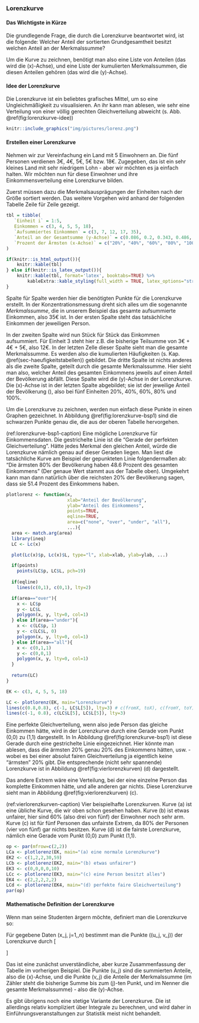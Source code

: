 ### Lorenzkurve {#sec-lorenzkurve}

#### Das Wichtigste in Kürze {-}

Die grundlegende Frage, die durch die Lorenzkurve beantwortet wird, ist die folgende: Welcher Anteil der sortierten Grundgesamtheit besitzt welchen Anteil an der Merkmalssumme?

Um die Kurve zu zeichnen, benötigt man also eine Liste von Anteilen (das wird die \(x\)-Achse), und eine Liste der kumulierten Merkmalssummen, die diesen Anteilen gehören (das wird die \(y\)-Achse).

#### Idee der Lorenzkurve {-}

Die Lorenzkurve ist ein beliebtes grafisches Mittel, um so eine Ungleichmäßigkeit zu visualisieren. An ihr kann man ablesen, wie sehr eine Verteilung von einer völlig gerechten Gleichverteilung abweicht (s. Abb. \@ref(fig:lorenzkurve-idee))

```r
knitr::include_graphics("img/pictures/lorenz.png")
```

#### Erstellen einer Lorenzkurve {-}

Nehmen wir zur Vereinfachung ein Land mit 5 Einwohnern an. Die fünf Personen verdienen 3€, 4€, 5€, 5€ bzw. 18€. Zugegeben, das ist ein sehr kleines Land mit sehr niedrigem Lohn - aber wir möchten es ja einfach halten. Wir möchten nun für diese Einwohner und ihre Einkommensverteilung eine Lorenzkurve bilden.

Zuerst müssen dazu die Merkmalsausprägungen der Einheiten nach der Größe sortiert werden. Das weitere Vorgehen wird anhand der folgenden Tabelle Zeile für Zeile gezeigt.

```r
tbl = tibble(
   `Einheit i` = 1:5,
   Einkommen = c(3, 4, 5, 5, 18),
   `Aufsummiertes Einkommen` = c(3, 7, 12, 17, 35),
   `Anteil an der Gesamtsumme (y-Achse)` = c(0.086, 0.2, 0.343, 0.486, 1),
   `Prozent der Ärmsten (x-Achse)` = c("20%", "40%", "60%", "80%", "100%")
)

if(knitr::is_html_output()){
    knitr::kable(tbl)
} else if(knitr::is_latex_output()){
    knitr::kable(tbl, format='latex', booktabs=TRUE) %>%
        kableExtra::kable_styling(full_width = TRUE, latex_options="striped")
}
```

Spalte für Spalte werden hier die benötigten Punkte für die Lorenzkurve erstellt. In der Konzentrationsmessung dreht sich alles um die sogenannte *Merkmalssumme*, die in unserem Beispiel das gesamte aufsummierte Einkommen, also 35€ ist. In der ersten Spalte steht das tatsächliche Einkommen der jeweiligen Person.

In der zweiten Spalte wird nun Stück für Stück das Einkommen aufsummiert. Für Einheit 3 steht hier z.B. die bisherige Teilsumme von 3€ + 4€ + 5€, also 12€. In der letzten Zelle dieser Spalte sieht man die gesamte Merkmalssumme. Es werden also die kumulierten Häufigkeiten (s. Kap. \@ref(sec-haeufigkeitstabellen)) gebildet. Die dritte Spalte ist nichts anderes als die zweite Spalte, geteilt durch die gesamte Merkmalssumme. Hier sieht man also, welcher Anteil des gesamten Einkommens jeweils auf einen Anteil der Bevölkerung abfällt. Diese Spalte wird die \(y\)-Achse in der Lorenzkurve. Die \(x\)-Achse ist in der letzten Spalte abgebildet; sie ist der jeweilige Anteil der Bevölkerung \(\frac{i}{n}\), also bei fünf Einheiten 20%, 40%, 60%, 80% und 100%.

Um die Lorenzkurve zu zeichnen, werden nun einfach diese Punkte in einen Graphen gezeichnet. In Abbildung \@ref(fig:lorenzkurve-bsp1) sind die schwarzen Punkte genau die, die aus der oberen Tabelle hervorgehen.

(ref:lorenzkurve-bsp1-caption) Eine mögliche Lorenzkurve für Einkommensdaten. Die gestrichelte Linie ist die "Gerade der perfekten Gleichverteilung". Hätte jedes Merkmal den gleichen Anteil, würde die Lorenzkurve nämlich genau auf dieser Geraden liegen. Man liest die tatsächliche Kurve am Beispiel der gepunkteten Linie folgendermaßen ab: "Die ärmsten 80% der Bevölkerung haben 48.6 Prozent des gesamten Einkommens" (Der genaue Wert stammt aus der Tabelle oben). Umgekehrt kann man dann natürlich über die reichsten 20% der Bevölkerung sagen, dass sie 51.4 Prozent des Einkommens haben.

```r
plotlorenz <- function(x,
                       xlab="Anteil der Bevölkerung",
                       ylab="Anteil des Einkommens",
                       points=TRUE,
                       eqline=TRUE,
                       area=c("none", "over", "under", "all"),
                       ...){
  area <- match.arg(area)
  library(ineq)
  LC <- Lc(x)

  plot(Lc(x)$p, Lc(x)$L, type="l", xlab=xlab, ylab=ylab, ...)

  if(points)
    points(LC$p, LC$L, pch=19)
  
  if(eqline)
    lines(c(0,1), c(0,1), lty=2)

  if(area=="over"){
    x <- LC$p
    y <- LC$L
    polygon(x, y, lty=0, col=1)
  } else if(area=="under"){
    x <- c(LC$p, 1)
    y <- c(LC$L, 0)
    polygon(x, y, lty=0, col=1)
  } else if(area=="all"){
    x <- c(0,1,1)
    y <- c(0,0,1)
    polygon(x, y, lty=0, col=1)
  }
  
  return(LC)
}

EK <- c(3, 4, 5, 5, 18)

LC <- plotlorenz(EK, main="Lorenzkurve")
lines(c(0.8,0.8), c(-1, LC$L[5]), lty=3) # c(fromX, toX), c(fromY, toY)
lines(c(-1, 0.8), c(LC$L[5], LC$L[5]), lty=3)
```

Eine perfekte Gleichverteilung, wenn also jede Person das gleiche Einkommen hätte, wird in der Lorenzkurve durch eine Gerade vom Punkt (0,0) zu (1,1) dargestellt. In In Abbildung \@ref(fig:lorenzkurve-bsp1) ist diese Gerade durch eine gestrichelte Linie eingezeichnet. Hier könnte man ablesen, dass die ärmsten 20% genau 20% des Einkommens hätten, usw. - wobei es bei einer absolut fairen Gleichverteilung ja eigentlich keine "ärmsten" 20% gibt. Die entsprechende (nicht sehr spannende) Lorenzkurve ist in Abbildung \@ref(fig:vierlorenzkurven) (d) dargestellt.

Das andere Extrem wäre eine Verteilung, bei der eine einzelne Person das komplette Einkommen hätte, und alle anderen gar nichts. Diese Lorenzkurve sieht man in Abbildung \@ref(fig:vierlorenzkurven) (c).

(ref:vierlorenzkurven-caption) Vier beispielhafte Lorenzkurven. Kurve (a) ist eine übliche Kurve, die wir oben schon gesehen haben. Kurve (b) ist etwas unfairer, hier sind 60% (also drei von fünf) der Einwohner noch sehr arm. Kurve (c) ist für fünf Personen das unfairste Extrem, da 80% der Personen (vier von fünf) gar nichts besitzen. Kurve (d) ist die fairste Lorenzkurve, nämlich eine Gerade vom Punkt (0,0) zum Punkt (1,1).

```r
op <- par(mfrow=c(2,2))
LCa <- plotlorenz(EK, main="(a) eine normale Lorenzkurve")
EK2 <- c(1,2,2,30,59)
LCb <- plotlorenz(EK2, main="(b) etwas unfairer")
EK3 <- c(0,0,0,0,10)
LCc <- plotlorenz(EK3, main="(c) eine Person besitzt alles")
EK4 <- c(2,2,2,2,2)
LCd <- plotlorenz(EK4, main="(d) perfekte faire Gleichverteilung")
par(op)
```

#### Mathematische Definition der Lorenzkurve {-}

Wenn man seine Studenten ärgern möchte, definiert man die Lorenzkurve so:

Für gegebene Daten \(x_j, j=1,\ldots,n\) bestimmt man die Punkte \((u_j, v_j)\) der Lorenzkurve durch
\[ \begin{aligned} u_j & = \frac{j}{n} \\ v_j & = \frac{\sum_{i=1}^j x_{(i)}}{\sum_{i=1}^n x_{(i)}} \end{aligned} \]

Das ist eine zunächst unverständliche, aber kurze Zusammenfassung der Tabelle im vorherigen Beispiel. Die Punkte \(u_j\) sind die summierten Anteile, also die \(x\)-Achse, und die Punkte \(v_j\) die Anteile der Merkmalssumme (im Zähler steht die bisherige Summe bis zum \(j\)-ten Punkt, und im Nenner die gesamte Merkmalssumme) - also die \(y\)-Achse.

Es gibt übrigens noch eine stetige Variante der Lorenzkurve. Die ist allerdings relativ kompliziert über Integrale zu berechnen, und wird daher in Einführungsveranstaltungen zur Statistik meist nicht behandelt.